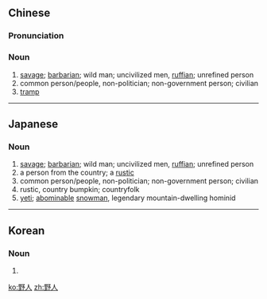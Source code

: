 ==Chinese==
{{zh-forms}}

===Pronunciation===
{{zh-pron
|m=yěrén
|c=je5 jan4
|cat=n
}}

===Noun===
{{zh-noun}}

# [[savage]]; [[barbarian]]; wild man; uncivilized men, [[ruffian]]; unrefined person
# common person/people, non-politician; non-government person; civilian
# [[tramp]]

----

==Japanese==
{{ja-kanjitab|や|じん|yomi=on}}

===Noun===
{{ja-noun|やじん}}

# [[savage]]; [[barbarian]]; wild man; uncivilized men, [[ruffian]]; unrefined person
# a person from the country; a [[rustic]]
# common person/people, non-politician; non-government person; civilian
# rustic, country bumpkin; countryfolk
# [[yeti]]; [[abominable]] [[snowman]], legendary mountain-dwelling hominid

----

==Korean==
{{ko-hanjatab|}}

===Noun===
{{ko-noun|hj|hangeul=야인}}

# {{hanja form of|야인|[[savage]]; [[barbarian]]; common person/people}}

[[ko:野人]]
[[zh:野人]]